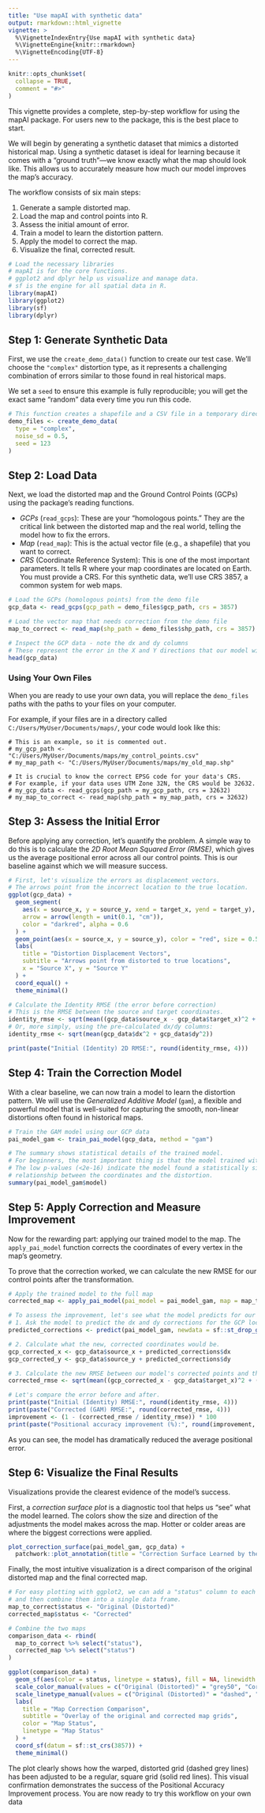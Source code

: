 ```yaml
---
title: "Use mapAI with synthetic data"
output: rmarkdown::html_vignette
vignette: >
  %\VignetteIndexEntry{Use mapAI with synthetic data}
  %\VignetteEngine{knitr::rmarkdown}
  %\VignetteEncoding{UTF-8}
---
```


```r
knitr::opts_chunk$set(
  collapse = TRUE,
  comment = "#>"
)
```

This vignette provides a complete, step-by-step workflow for using the mapAI package. For users new to the package, this is the best place to start.

We will begin by generating a synthetic dataset that mimics a distorted historical map. Using a synthetic dataset is ideal for learning because it comes with a "ground truth"—we know exactly what the map should look like. This allows us to accurately measure how much our model improves the map's accuracy.

The workflow consists of six main steps:

1. Generate a sample distorted map.
2. Load the map and control points into R.
3. Assess the initial amount of error.
4. Train a model to learn the distortion pattern.
5. Apply the model to correct the map.
6. Visualize the final, corrected result.


```r
# Load the necessary libraries
# mapAI is for the core functions.
# ggplot2 and dplyr help us visualize and manage data.
# sf is the engine for all spatial data in R.
library(mapAI)
library(ggplot2)
library(sf)
library(dplyr)
```

## Step 1: Generate Synthetic Data

First, we use the `create_demo_data()` function to create our test case. We'll choose the `"complex"` distortion type, as it represents a challenging combination of errors similar to those found in real historical maps.

We set a `seed` to ensure this example is fully reproducible; you will get the exact same "random" data every time you run this code.

```r
# This function creates a shapefile and a CSV file in a temporary directory  and returns the paths to them.
demo_files <- create_demo_data(
  type = "complex",
  noise_sd = 0.5,
  seed = 123
)
```

## Step 2: Load Data

Next, we load the distorted map and the Ground Control Points (GCPs) using the package's reading functions.

* *GCPs* (`read_gcps`): These are your "homologous points." They are the critical link between the distorted map and the real world, telling the model how to fix the errors.
* *Map* (`read_map`): This is the actual vector file (e.g., a shapefile) that you want to correct.
* *CRS* (Coordinate Reference System): This is one of the most important parameters. It tells R where your map coordinates are located on Earth. You must provide a CRS. For this synthetic data, we'll use CRS 3857, a common system for web maps.

```r

# Load the GCPs (homologous points) from the demo file
gcp_data <- read_gcps(gcp_path = demo_files$gcp_path, crs = 3857)

# Load the vector map that needs correction from the demo file
map_to_correct <- read_map(shp_path = demo_files$shp_path, crs = 3857)

# Inspect the GCP data - note the dx and dy columns
# These represent the error in the X and Y directions that our model will learn.
head(gcp_data)

```

### Using Your Own Files

When you are ready to use your own data, you will replace the `demo_files` paths with the paths to your files on your computer.

For example, if your files are in a directory called `C:/Users/MyUser/Documents/maps/`, your code would look like this:

```
# This is an example, so it is commented out.
# my_gcp_path <- "C:/Users/MyUser/Documents/maps/my_control_points.csv"
# my_map_path <- "C:/Users/MyUser/Documents/maps/my_old_map.shp"

# It is crucial to know the correct EPSG code for your data's CRS.
# For example, if your data uses UTM Zone 32N, the CRS would be 32632.
# my_gcp_data <- read_gcps(gcp_path = my_gcp_path, crs = 32632)
# my_map_to_correct <- read_map(shp_path = my_map_path, crs = 32632)
```

## Step 3: Assess the Initial Error

Before applying any correction, let's quantify the problem. A simple way to do this is to calculate the *2D Root Mean Squared Error (RMSE)*, which gives us the average positional error across all our control points. This is our baseline against which we will measure success.

```r

# First, let's visualize the errors as displacement vectors.
# The arrows point from the incorrect location to the true location.
ggplot(gcp_data) +
  geom_segment(
    aes(x = source_x, y = source_y, xend = target_x, yend = target_y),
    arrow = arrow(length = unit(0.1, "cm")),
    color = "darkred", alpha = 0.6
  ) +
  geom_point(aes(x = source_x, y = source_y), color = "red", size = 0.5) +
  labs(
    title = "Distortion Displacement Vectors",
    subtitle = "Arrows point from distorted to true locations",
    x = "Source X", y = "Source Y"
  ) +
  coord_equal() +
  theme_minimal()

# Calculate the Identity RMSE (the error before correction)
# This is the RMSE between the source and target coordinates.
identity_rmse <- sqrt(mean((gcp_data$source_x - gcp_data$target_x)^2 + (gcp_data$source_y - gcp_data$target_y)^2))
# Or, more simply, using the pre-calculated dx/dy columns:
identity_rmse <- sqrt(mean(gcp_data$dx^2 + gcp_data$dy^2))

print(paste("Initial (Identity) 2D RMSE:", round(identity_rmse, 4)))

```

## Step 4: Train the Correction Model

With a clear baseline, we can now train a model to learn the distortion pattern. We will use the *Generalized Additive Model* (`gam`), a flexible and powerful model that is well-suited for capturing the smooth, non-linear distortions often found in historical maps.

```r
# Train the GAM model using our GCP data
pai_model_gam <- train_pai_model(gcp_data, method = "gam")

# The summary shows statistical details of the trained model.
# For beginners, the most important thing is that the model trained without errors.
# The low p-values (<2e-16) indicate the model found a statistically significant
# relationship between the coordinates and the distortion.
summary(pai_model_gam$model)

```

## Step 5: Apply Correction and Measure Improvement

Now for the rewarding part: applying our trained model to the map. The `apply_pai_model` function corrects the coordinates of every vertex in the map's geometry.

To prove that the correction worked, we can calculate the new RMSE for our control points after the transformation.

```r
# Apply the trained model to the full map
corrected_map <- apply_pai_model(pai_model = pai_model_gam, map = map_to_correct)

# To assess the improvement, let's see what the model predicts for our GCPs.
# 1. Ask the model to predict the dx and dy corrections for the GCP locations.
predicted_corrections <- predict(pai_model_gam, newdata = sf::st_drop_geometry(gcp_data))

# 2. Calculate what the new, corrected coordinates would be.
gcp_corrected_x <- gcp_data$source_x + predicted_corrections$dx
gcp_corrected_y <- gcp_data$source_y + predicted_corrections$dy

# 3. Calculate the new RMSE between our model's corrected points and the true target points.
corrected_rmse <- sqrt(mean((gcp_corrected_x - gcp_data$target_x)^2 + (gcp_corrected_y - gcp_data$target_y)^2))

# Let's compare the error before and after.
print(paste("Initial (Identity) RMSE:", round(identity_rmse, 4)))
print(paste("Corrected (GAM) RMSE:", round(corrected_rmse, 4)))
improvement <- (1 - (corrected_rmse / identity_rmse)) * 100
print(paste("Positional accuracy improvement (%):", round(improvement, 2)))
```

As you can see, the model has dramatically reduced the average positional error.

## Step 6: Visualize the Final Results

Visualizations provide the clearest evidence of the model's success.

First, a *correction surface plot* is a diagnostic tool that helps us "see" what the model learned. The colors show the size and direction of the adjustments the model makes across the map. Hotter or colder areas are where the biggest corrections were applied.


```r
plot_correction_surface(pai_model_gam, gcp_data) +
  patchwork::plot_annotation(title = "Correction Surface Learned by the GAM Model")

```

Finally, the most intuitive visualization is a direct comparison of the original distorted map and the final corrected map.

```r

# For easy plotting with ggplot2, we can add a "status" column to each map
# and then combine them into a single data frame.
map_to_correct$status <- "Original (Distorted)"
corrected_map$status <- "Corrected"

# Combine the two maps
comparison_data <- rbind(
  map_to_correct %>% select("status"),
  corrected_map %>% select("status")
)

ggplot(comparison_data) +
  geom_sf(aes(color = status, linetype = status), fill = NA, linewidth = 0.8) +
  scale_color_manual(values = c("Original (Distorted)" = "grey50", "Corrected" = "red")) +
  scale_linetype_manual(values = c("Original (Distorted)" = "dashed", "Corrected" = "solid")) +
  labs(
    title = "Map Correction Comparison",
    subtitle = "Overlay of the original and corrected map grids",
    color = "Map Status",
    linetype = "Map Status"
  ) +
  coord_sf(datum = sf::st_crs(3857)) +
  theme_minimal()

```

The plot clearly shows how the warped, distorted grid (dashed grey lines) has been adjusted to be a regular, square grid (solid red lines). This visual confirmation demonstrates the success of the Positional Accuracy Improvement process. You are now ready to try this workflow on your own data
